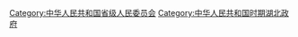 [[Category:中华人民共和国省级人民委员会|Category:中华人民共和国省级人民委员会]]
[[Category:中华人民共和国时期湖北政府|Category:中华人民共和国时期湖北政府]]